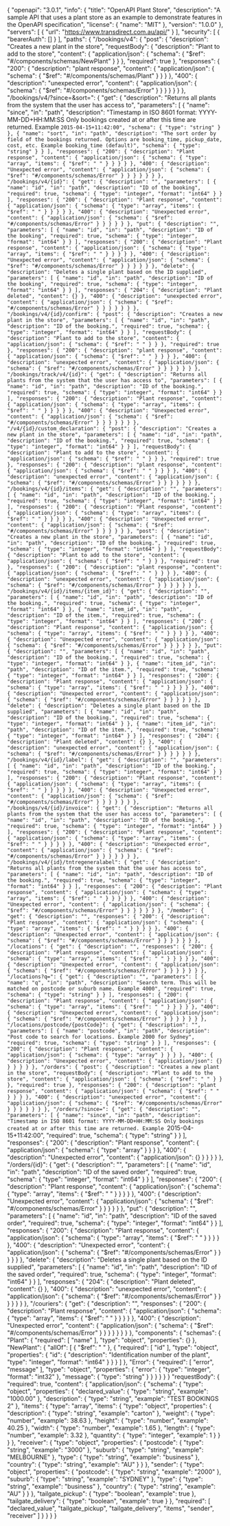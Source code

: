 {
  "openapi": "3.0.1",
  "info": {
    "title": "OpenAPI Plant Store",
    "description": "A sample API that uses a plant store as an example to demonstrate features in the OpenAPI specification",
    "license": {
      "name": "MIT"
    },
    "version": "1.0.0"
  },
  "servers": [
    {
      "url": "https://www.transdirect.com.au/api/"
    }
  ],
  "security": [
    {
      "bearerAuth": []
    }
  ],
  "paths": {
    "/bookings/v4": {
      "post": {
        "description": "Creates a new plant in the store",
        "requestBody": {
          "description": "Plant to add to the store",
          "content": {
            "application/json": {
              "schema": {
                "$ref": "#/components/schemas/NewPlant"
              }
            }
          },
          "required": true
        },
        "responses": {
          "200": {
            "description": "plant response",
            "content": {
              "application/json": {
                "schema": {
                  "$ref": "#/components/schemas/Plant"
                }
              }
            }
          },
          "400": {
            "description": "unexpected error",
            "content": {
              "application/json": {
                "schema": {
                  "$ref": "#/components/schemas/Error"
                }
              }
            }
          }
        }
      }
    },
    "/bookings/v4/?since=&sort=": {
      "get": {
        "description": "Returns all plants from the system that the user has access to",
        "parameters": [
          {
            "name": "since",
            "in": "path",
            "description": "Timestamp in ISO 8601 format: YYYY-MM-DD+HH:MM:SS Only bookings created at or after this time are returned. Example `2015-04-15+11:42:00",
            "schema": {
              "type": "string"
            }
          },
          {
            "name": "sort",
            "in": "path",
            "description": "The sort order by field of the bookings returned. Options are booking_time, pickup_date, cost, etc. Example booking_time (default)",
            "schema": {
              "type": "string"
            }
          }
        ],
        "responses": {
          "200": {
            "description": "Plant response",
            "content": {
              "application/json": {
                "schema": {
                  "type": "array",
                  "items": {
                    "$ref": " "
                  }
                }
              }
            }
          },
          "400": {
            "description": "Unexpected error",
            "content": {
              "application/json": {
                "schema": {
                  "$ref": "#/components/schemas/Error"
                }
              }
            }
          }
        }
      }
    },
    "/bookings/v4/{id}": {
      "get": {
        "description": "",
        "parameters": [
          {
            "name": "id",
            "in": "path",
            "description": "ID of the booking",
            "required": true,
            "schema": {
              "type": "integer",
              "format": "int64"
            }
          }
        ],
        "responses": {
          "200": {
            "description": "Plant response",
            "content": {
              "application/json": {
                "schema": {
                  "type": "array",
                  "items": {
                    "$ref": " "
                  }
                }
              }
            }
          },
          "400": {
            "description": "Unexpected error",
            "content": {
              "application/json": {
                "schema": {
                  "$ref": "#/components/schemas/Error"
                }
              }
            }
          }
        }
      },
      "put": {
        "description": "",
        "parameters": [
          {
            "name": "id",
            "in": "path",
            "description": "ID of the booking",
            "required": true,
            "schema": {
              "type": "integer",
              "format": "int64"
            }
          }
        ],
        "responses": {
          "200": {
            "description": "Plant response",
            "content": {
              "application/json": {
                "schema": {
                  "type": "array",
                  "items": {
                    "$ref": " "
                  }
                }
              }
            }
          },
          "400": {
            "description": "Unexpected error",
            "content": {
              "application/json": {
                "schema": {
                  "$ref": "#/components/schemas/Error"
                }
              }
            }
          }
        }
      },
      "delete": {
        "description": "Deletes a single plant based on the ID supplied",
        "parameters": [
          {
            "name": "id",
            "in": "path",
            "description": "ID of the booking",
            "required": true,
            "schema": {
              "type": "integer",
              "format": "int64"
            }
          }
        ],
        "responses": {
          "204": {
            "description": "Plant deleted",
            "content": {}
          },
          "400": {
            "description": "unexpected error",
            "content": {
              "application/json": {
                "schema": {
                  "$ref": "#/components/schemas/Error"
                }
              }
            }
          }
        }
      }
    },
    "/bookings/v4/{id}/confirm": {
      "post": {
        "description": "Creates a new plant in the store",
        "parameters": [
          {
            "name": "id",
            "in": "path",
            "description": "ID of the booking.",
            "required": true,
            "schema": {
              "type": "integer",
              "format": "int64"
            }
          }
        ],
        "requestBody": {
          "description": "Plant to add to the store",
          "content": {
            "application/json": {
              "schema": {
                "$ref": " "
              }
            }
          },
          "required": true
        },
        "responses": {
          "200": {
            "description": "plant response",
            "content": {
              "application/json": {
                "schema": {
                  "$ref": " "
                }
              }
            }
          },
          "400": {
            "description": "unexpected error",
            "content": {
              "application/json": {
                "schema": {
                  "$ref": "#/components/schemas/Error"
                }
              }
            }
          }
        }
      }
    },
    "/bookings/track/v4/{id}": {
      "get": {
        "description": "Returns all plants from the system that the user has access to",
        "parameters": [
          {
            "name": "id",
            "in": "path",
            "description": "ID of the booking.",
            "required": true,
            "schema": {
              "type": "integer",
              "format": "int64"
            }
          }
        ],
        "responses": {
          "200": {
            "description": "Plant response",
            "content": {
              "application/json": {
                "schema": {
                  "type": "array",
                  "items": {
                    "$ref": " "
                  }
                }
              }
            }
          },
          "400": {
            "description": "Unexpected error",
            "content": {
              "application/json": {
                "schema": {
                  "$ref": "#/components/schemas/Error"
                }
              }
            }
          }
        }
      }
    },
    "/v4/{id}/custom_declaration": {
      "post": {
        "description": "Creates a new plant in the store",
        "parameters": [
          {
            "name": "id",
            "in": "path",
            "description": "ID of the booking.",
            "required": true,
            "schema": {
              "type": "integer",
              "format": "int64"
            }
          }
        ],
        "requestBody": {
          "description": "Plant to add to the store",
          "content": {
            "application/json": {
              "schema": {
                "$ref": " "
              }
            }
          },
          "required": true
        },
        "responses": {
          "200": {
            "description": "plant response",
            "content": {
              "application/json": {
                "schema": {
                  "$ref": " "
                }
              }
            }
          },
          "400": {
            "description": "unexpected error",
            "content": {
              "application/json": {
                "schema": {
                  "$ref": "#/components/schemas/Error"
                }
              }
            }
          }
        }
      }
    },
    "/bookings/v4/{id}/items": {
      "get": {
        "description": "",
        "parameters": [
          {
            "name": "id",
            "in": "path",
            "description": "ID of the booking.",
            "required": true,
            "schema": {
              "type": "integer",
              "format": "int64"
            }
          }
        ],
        "responses": {
          "200": {
            "description": "Plant response",
            "content": {
              "application/json": {
                "schema": {
                  "type": "array",
                  "items": {
                    "$ref": " "
                  }
                }
              }
            }
          },
          "400": {
            "description": "Unexpected error",
            "content": {
              "application/json": {
                "schema": {
                  "$ref": "#/components/schemas/Error"
                }
              }
            }
          }
        }
      },
      "post": {
        "description": "Creates a new plant in the store",
        "parameters": [
          {
            "name": "id",
            "in": "path",
            "description": "ID of the booking.",
            "required": true,
            "schema": {
              "type": "integer",
              "format": "int64"
            }
          }
        ],
        "requestBody": {
          "description": "Plant to add to the store",
          "content": {
            "application/json": {
              "schema": {
                "$ref": " "
              }
            }
          },
          "required": true
        },
        "responses": {
          "200": {
            "description": "plant response",
            "content": {
              "application/json": {
                "schema": {
                  "$ref": " "
                }
              }
            }
          },
          "400": {
            "description": "unexpected error",
            "content": {
              "application/json": {
                "schema": {
                  "$ref": "#/components/schemas/Error"
                }
              }
            }
          }
        }
      }
    },
    "/bookings/v4/{id}/items/{item_id}": {
      "get": {
        "description": "",
        "parameters": [
          {
            "name": "id",
            "in": "path",
            "description": "ID of the booking.",
            "required": true,
            "schema": {
              "type": "integer",
              "format": "int64"
            }
          },
          {
            "name": "item_id",
            "in": "path",
            "description": "ID of the item.",
            "required": true,
            "schema": {
              "type": "integer",
              "format": "int64"
            }
          }
        ],
        "responses": {
          "200": {
            "description": "Plant response",
            "content": {
              "application/json": {
                "schema": {
                  "type": "array",
                  "items": {
                    "$ref": " "
                  }
                }
              }
            }
          },
          "400": {
            "description": "Unexpected error",
            "content": {
              "application/json": {
                "schema": {
                  "$ref": "#/components/schemas/Error"
                }
              }
            }
          }
        }
      },
      "put": {
        "description": "",
        "parameters": [
          {
            "name": "id",
            "in": "path",
            "description": "ID of the booking.",
            "required": true,
            "schema": {
              "type": "integer",
              "format": "int64"
            }
          },
          {
            "name": "item_id",
            "in": "path",
            "description": "ID of the item.",
            "required": true,
            "schema": {
              "type": "integer",
              "format": "int64"
            }
          }
        ],
        "responses": {
          "200": {
            "description": "Plant response",
            "content": {
              "application/json": {
                "schema": {
                  "type": "array",
                  "items": {
                    "$ref": " "
                  }
                }
              }
            }
          },
          "400": {
            "description": "Unexpected error",
            "content": {
              "application/json": {
                "schema": {
                  "$ref": "#/components/schemas/Error"
                }
              }
            }
          }
        }
      },
      "delete": {
        "description": "Deletes a single plant based on the ID supplied",
        "parameters": [
          {
            "name": "id",
            "in": "path",
            "description": "ID of the booking.",
            "required": true,
            "schema": {
              "type": "integer",
              "format": "int64"
            }
          },
          {
            "name": "item_id",
            "in": "path",
            "description": "ID of the item.",
            "required": true,
            "schema": {
              "type": "integer",
              "format": "int64"
            }
          }
        ],
        "responses": {
          "204": {
            "description": "Plant deleted",
            "content": {}
          },
          "400": {
            "description": "unexpected error",
            "content": {
              "application/json": {
                "schema": {
                  "$ref": "#/components/schemas/Error"
                }
              }
            }
          }
        }
      }
    },
    "/bookings/v4/{id}/label": {
      "get": {
        "description": "",
        "parameters": [
          {
            "name": "id",
            "in": "path",
            "description": "ID of the booking.",
            "required": true,
            "schema": {
              "type": "integer",
              "format": "int64"
            }
          }
        ],
        "responses": {
          "200": {
            "description": "Plant response",
            "content": {
              "application/json": {
                "schema": {
                  "type": "array",
                  "items": {
                    "$ref": " "
                  }
                }
              }
            }
          },
          "400": {
            "description": "Unexpected error",
            "content": {
              "application/json": {
                "schema": {
                  "$ref": "#/components/schemas/Error"
                }
              }
            }
          }
        }
      }
    },
    "/bookings/v4/{id}/invoice": {
      "get": {
        "description": "Returns all plants from the system that the user has access to",
        "parameters": [
          {
            "name": "id",
            "in": "path",
            "description": "ID of the booking.",
            "required": true,
            "schema": {
              "type": "integer",
              "format": "int64"
            }
          }
        ],
        "responses": {
          "200": {
            "description": "Plant response",
            "content": {
              "application/json": {
                "schema": {
                  "type": "array",
                  "items": {
                    "$ref": " "
                  }
                }
              }
            }
          },
          "400": {
            "description": "Unexpected error",
            "content": {
              "application/json": {
                "schema": {
                  "$ref": "#/components/schemas/Error"
                }
              }
            }
          }
        }
      }
    },
    "/bookings/v4/{id}/tntregeneralabel": {
      "get": {
        "description": "Returns all plants from the system that the user has access to",
        "parameters": [
          {
            "name": "id",
            "in": "path",
            "description": "ID of the booking.",
            "required": true,
            "schema": {
              "type": "integer",
              "format": "int64"
            }
          }
        ],
        "responses": {
          "200": {
            "description": "Plant response",
            "content": {
              "application/json": {
                "schema": {
                  "type": "array",
                  "items": {
                    "$ref": " "
                  }
                }
              }
            }
          },
          "400": {
            "description": "Unexpected error",
            "content": {
              "application/json": {
                "schema": {
                  "$ref": "#/components/schemas/Error"
                }
              }
            }
          }
        }
      }
    },
    "/member": {
      "get": {
        "description": "",
        "responses": {
          "200": {
            "description": "Plant response",
            "content": {
              "application/json": {
                "schema": {
                  "type": "array",
                  "items": {
                    "$ref": " "
                  }
                }
              }
            }
          },
          "400": {
            "description": "Unexpected error",
            "content": {
              "application/json": {
                "schema": {
                  "$ref": "#/components/schemas/Error"
                }
              }
            }
          }
        }
      }
    },
    "/locations": {
      "get": {
        "description": "",
        "responses": {
          "200": {
            "description": "Plant response",
            "content": {
              "application/json": {
                "schema": {
                  "type": "array",
                  "items": {
                    "$ref": " "
                  }
                }
              }
            }
          },
          "400": {
            "description": "Unexpected error",
            "content": {
              "application/json": {
                "schema": {
                  "$ref": "#/components/schemas/Error"
                }
              }
            }
          }
        }
      }
    },
    "/locations?q=": {
      "get": {
        "description": "",
        "parameters": [
          {
            "name": "q",
            "in": "path",
            "description": "Search term. This will be matched on postcode or suburb name. Example 4000",
            "required": true,
            "schema": {
              "type": "string"
            }
          }
        ],
        "responses": {
          "200": {
            "description": "Plant response",
            "content": {
              "application/json": {
                "schema": {
                  "type": "array",
                  "items": {
                    "$ref": " "
                  }
                }
              }
            }
          },
          "400": {
            "description": "Unexpected error",
            "content": {
              "application/json": {
                "schema": {
                  "$ref": "#/components/schemas/Error"
                }
              }
            }
          }
        }
      }
    },
    "/locations/postcode/{postCode}": {
      "get": {
        "description": "",
        "parameters": [
          {
            "name": "postcode",
            "in": "path",
            "description": "Post code to search for locations. Example 2000 for Sydney",
            "required": true,
            "schema": {
              "type": "string"
            }
          }
        ],
        "responses": {
          "200": {
            "description": "Plant response",
            "content": {
              "application/json": {
                "schema": {
                  "type": "array"
                }
              }
            }
          },
          "400": {
            "description": "Unexpected error",
            "content": {
              "application/json": {}
            }
          }
        }
      }
    },
    "/orders": {
      "post": {
        "description": "Creates a new plant in the store",
        "requestBody": {
          "description": "Plant to add to the store",
          "content": {
            "application/json": {
              "schema": {
                "$ref": " "
              }
            }
          },
          "required": true
        },
        "responses": {
          "200": {
            "description": "plant response",
            "content": {
              "application/json": {
                "schema": {
                  "$ref": " "
                }
              }
            }
          },
          "400": {
            "description": "unexpected error",
            "content": {
              "application/json": {
                "schema": {
                  "$ref": "#/components/schemas/Error"
                }
              }
            }
          }
        }
      }
    },
    "/orders/?since=": {
      "get": {
        "description": "",
        "parameters": [
          {
            "name": "since",
            "in": "path",
            "description": "Timestamp in ISO 8601 format: YYYY-MM-DD+HH:MM:SS Only bookings created at or after this time are returned. Example `2015-04-15+11:42:00",
            "required": true,
            "schema": {
              "type": "string"
            }
          }
        ],
        "responses": {
          "200": {
            "description": "Plant response",
            "content": {
              "application/json": {
                "schema": {
                  "type": "array"
                }
              }
            }
          },
          "400": {
            "description": "Unexpected error",
            "content": {
              "application/json": {}
            }
          }
        }
      }
    },
    "/orders/{id}": {
      "get": {
        "description": "",
        "parameters": [
          {
            "name": "id",
            "in": "path",
            "description": "ID of the saved order",
            "required": true,
            "schema": {
              "type": "integer",
              "format": "int64"
            }
          }
        ],
        "responses": {
          "200": {
            "description": "Plant response",
            "content": {
              "application/json": {
                "schema": {
                  "type": "array",
                  "items": {
                    "$ref": " "
                  }
                }
              }
            }
          },
          "400": {
            "description": "Unexpected error",
            "content": {
              "application/json": {
                "schema": {
                  "$ref": "#/components/schemas/Error"
                }
              }
            }
          }
        }
      },
      "put": {
        "description": "",
        "parameters": [
          {
            "name": "id",
            "in": "path",
            "description": "ID of the saved order",
            "required": true,
            "schema": {
              "type": "integer",
              "format": "int64"
            }
          }
        ],
        "responses": {
          "200": {
            "description": "Plant response",
            "content": {
              "application/json": {
                "schema": {
                  "type": "array",
                  "items": {
                    "$ref": " "
                  }
                }
              }
            }
          },
          "400": {
            "description": "Unexpected error",
            "content": {
              "application/json": {
                "schema": {
                  "$ref": "#/components/schemas/Error"
                }
              }
            }
          }
        }
      },
      "delete": {
        "description": "Deletes a single plant based on the ID supplied",
        "parameters": [
          {
            "name": "id",
            "in": "path",
            "description": "ID of the saved order",
            "required": true,
            "schema": {
              "type": "integer",
              "format": "int64"
            }
          }
        ],
        "responses": {
          "204": {
            "description": "Plant deleted",
            "content": {}
          },
          "400": {
            "description": "unexpected error",
            "content": {
              "application/json": {
                "schema": {
                  "$ref": "#/components/schemas/Error"
                }
              }
            }
          }
        }
      }
    },
    "/couriers": {
      "get": {
        "description": "",
        "responses": {
          "200": {
            "description": "Plant response",
            "content": {
              "application/json": {
                "schema": {
                  "type": "array",
                  "items": {
                    "$ref": " "
                  }
                }
              }
            }
          },
          "400": {
            "description": "Unexpected error",
            "content": {
              "application/json": {
                "schema": {
                  "$ref": "#/components/schemas/Error"
                }
              }
            }
          }
        }
      }
    }
  },
  "components": {
    "schemas": {
      "Plant": {
        "required": [
          "name"
        ],
        "type": "object",
        "properties": {}
      },
      "NewPlant": {
        "allOf": [
          {
            "$ref": " "
          },
          {
            "required": [
              "id"
            ],
            "type": "object",
            "properties": {
              "id": {
                "description": "Identification number of the plant",
                "type": "integer",
                "format": "int64"
              }
            }
          }
        ]
      },
      "Error": {
        "required": [
          "error",
          "message"
        ],
        "type": "object",
        "properties": {
          "error": {
            "type": "integer",
            "format": "int32"
          },
          "message": {
            "type": "string"
          }
        }
      }
    }
  }
}
    "requestBody": {
          "required": true,
          "content": {
            "application/json": {
              "schema": {
                "type": "object",
                "properties": {
                  "declared_value": {
                    "type": "string",
                    "example": "1000.00"
                  },
                  "description": {
                    "type": "string",
                    "example": "TEST BOOKINGS 2"
                  },
                  "items": {
                    "type": "array",
                    "items": {
                      "type": "object",
                      "properties": {
                        "description": {
                          "type": "string",
                          "example": "carton"
                        },
                        "weight": {
                          "type": "number",
                          "example": 38.63
                        },
                        "height": {
                          "type": "number",
                          "example": 40.25
                        },
                        "width": {
                          "type": "number",
                          "example": 1.65
                        },
                        "length": {
                          "type": "number",
                          "example": 3.32
                        },
                        "quantity": {
                          "type": "integer",
                          "example": 1
                        }
                      }
                    }
                  },
                  "receiver": {
                    "type": "object",
                    "properties": {
                      "postcode": {
                        "type": "string",
                        "example": "3000"
                      },
                      "suburb": {
                        "type": "string",
                        "example": "MELBOURNE"
                      },
                      "type": {
                        "type": "string",
                        "example": "business"
                      },
                      "country": {
                        "type": "string",
                        "example": "AU"
                      }
                    }
                  },
                  "sender": {
                    "type": "object",
                    "properties": {
                      "postcode": {
                        "type": "string",
                        "example": "2000"
                      },
                      "suburb": {
                        "type": "string",
                        "example": "SYDNEY"
                      },
                      "type": {
                        "type": "string",
                        "example": "business"
                      },
                      "country": {
                        "type": "string",
                        "example": "AU"
                      }
                    }
                  },
                  "tailgate_pickup": {
                    "type": "boolean",
                    "example": true
                  },
                  "tailgate_delivery": {
                    "type": "boolean",
                    "example": true
                  }
                },
                "required": [
                  "declared_value",
                  "tailgate_pickup",
                  "tailgate_delivery",
                  "items",
                  "sender",
                  "receiver"
                ]
              }
            }
          }
        }